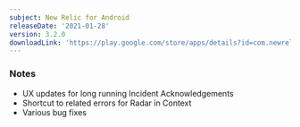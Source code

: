 ```yaml
---
subject: New Relic for Android
releaseDate: '2021-01-28'
version: 3.2.0
downloadLink: 'https://play.google.com/store/apps/details?id=com.newrelic.rpm'
---
```


### Notes

* UX updates for long running Incident Acknowledgements
* Shortcut to related errors for Radar in Context
* Various bug fixes
